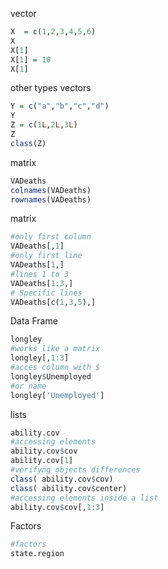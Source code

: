 

vector
```r
X  = c(1,2,3,4,5,6)  
X 
X[1]
X[1] = 10
X[1]
```
other types vectors
```r
Y = c("a","b","c","d")
Y
Z = c(1L,2L,3L)
Z
class(Z)
```
matrix
```r
VADeaths
colnames(VADeaths)
rownames(VADeaths)
```
matrix
```r
#only first column 
VADeaths[,1]
#only first line
VADeaths[1,]
#lines 1 to 3
VADeaths[1:3,]
# Specific lines
VADeaths[c(1,3,5),]
```
Data Frame
```r
longley
#works like a matrix
longley[,1:3]
#acces column with $
longley$Unemployed
#or name 
longley['Unemployed']
```
lists
```r
ability.cov 
#accessing elements
ability.cov$cov
ability.cov[1]
#verifyng objects differences 
class( ability.cov$cov)
class( ability.cov$center)
#accessing elements inside a list
ability.cov$cov[,1:3]
```
Factors
```r
#factors
state.region
```









